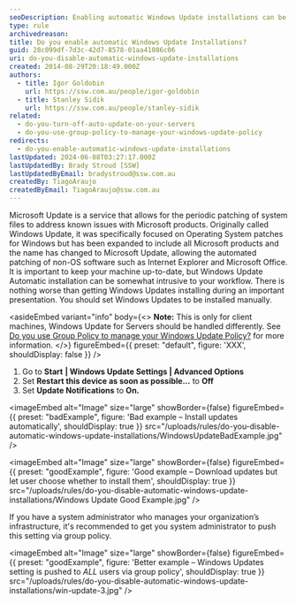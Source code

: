 ```yaml
---
seoDescription: Enabling automatic Windows Update installations can be intrusive to your workflow, making it essential to set updates to be installed manually.
type: rule
archivedreason:
title: Do you enable automatic Windows Update Installations?
guid: 28c099df-7d3c-42d7-8578-01aa41086c06
uri: do-you-disable-automatic-windows-update-installations
created: 2014-08-29T20:18:49.000Z
authors:
  - title: Igor Goldobin
    url: https://ssw.com.au/people/igor-goldobin
  - title: Stanley Sidik
    url: https://ssw.com.au/people/stanley-sidik
related:
  - do-you-turn-off-auto-update-on-your-servers
  - do-you-use-group-policy-to-manage-your-windows-update-policy
redirects:
  - do-you-enable-automatic-windows-update-installations
lastUpdated: 2024-06-08T03:27:17.000Z
lastUpdatedBy: Brady Stroud [SSW]
lastUpdatedByEmail: bradystroud@ssw.com.au
createdBy: TiagoAraujo
createdByEmail: TiagoAraujo@ssw.com.au
---
```


Microsoft Update is a service that allows for the periodic patching of system files to address known issues with Microsoft products. Originally called Windows Update, it was specifically focused on Operating System patches for Windows but has been expanded to include all Microsoft products and the name has changed to Microsoft Update, allowing the automated patching of non-OS software such as Internet Explorer and Microsoft Office.
It is important to keep your machine up-to-date, but Windows Update Automatic installation can be somewhat intrusive to your workflow. There is nothing worse than getting Windows Updates installing during an important presentation. You should set Windows Updates to be installed manually.

<asideEmbed
  variant="info"
  body={<>
    **Note:** This is only for client machines, Windows Update for Servers should be handled differently. See [Do you use Group Policy to manage your Windows Update Policy?](/do-you-use-group-policy-to-manage-your-windows-update-policy) for more information.
  </>}
  figureEmbed={{
    preset: "default",
    figure: 'XXX',
    shouldDisplay: false
  }}
/>

1. Go to **Start** **| Windows Update Settings | Advanced Options**
2. Set **Restart this device as soon as possible...** to **Off**
3. Set **Update Notifications** to **On.**

<imageEmbed
  alt="Image"
  size="large"
  showBorder={false}
  figureEmbed={{
    preset: "badExample",
    figure: 'Bad example – Install updates automatically',
    shouldDisplay: true
  }}
  src="/uploads/rules/do-you-disable-automatic-windows-update-installations/WindowsUpdateBadExample.jpg"
/>

<imageEmbed
  alt="Image"
  size="large"
  showBorder={false}
  figureEmbed={{
    preset: "goodExample",
    figure: 'Good example – Download updates but let user choose whether to install them',
    shouldDisplay: true
  }}
  src="/uploads/rules/do-you-disable-automatic-windows-update-installations/Windows Update Good Example.jpg"
/>

If you have a system administrator who manages your organization’s infrastructure, it's recommended to get you system administrator to push this setting via group policy.

<imageEmbed
  alt="Image"
  size="large"
  showBorder={false}
  figureEmbed={{
    preset: "goodExample",
    figure: 'Better example – Windows Updates setting is pushed to *ALL* users via group policy',
    shouldDisplay: true
  }}
  src="/uploads/rules/do-you-disable-automatic-windows-update-installations/win-update-3.jpg"
/>
